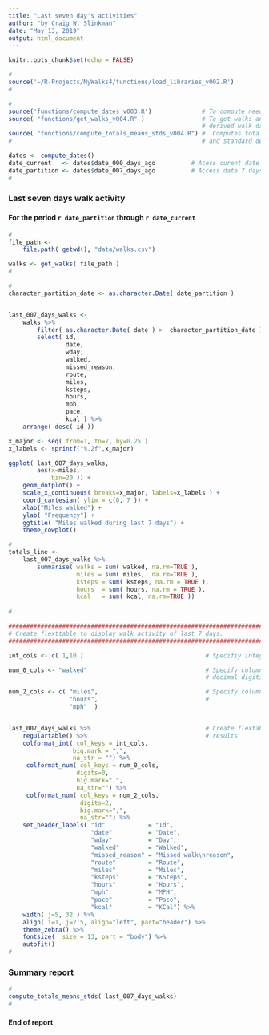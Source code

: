 ```yaml
---
title: "Last seven day's activities"
author: "by Craig W. Slinkman"
date: "May 13, 2019"
output: html_document
---
```


```r
knitr::opts_chunk$set(echo = FALSE)
```


```r
#
source('~/R-Projects/MyWalks4/functions/load_libraries_v002.R')
#
```

```r
#
source('functions/compute_dates_v003.R')              # To compute needed dates ...
source( "functions/get_walks_v004.R" )                # To get walks and compute
                                                      # derived walk data ...
source( "functions/compute_totals_means_stds_v004.R") #  Computes totals, means,
#                                                     # and standard deviations
```

```r
dates <- compute_dates()
date_current   <- dates$date_000_days_ago          # Acess curent date ,..
date_partition <- dates$date_007_days_ago          # Access date 7 days ago ...
#
```

### Last seven days walk activity
#### For the period `r date_partition` through `r date_current`


```r
#
file_path <-
    file.path( getwd(), "data/walks.csv")

walks <- get_walks( file_path )
#
```

```r

#
character_partition_date <- as.character.Date( date_partition )


last_007_days_walks <-
    walks %>%
        filter( as.character.Date( date ) >  character_partition_date ) %>% 
        select( id, 
                date,
                wday,
                walked,
                missed_reason,
                route,
                miles,
                ksteps,
                hours,
                mph,
                pace,
                kcal ) %>% 
    arrange( desc( id ))


```

```r

x_major <- seq( from=1, to=7, by=0.25 )
x_labels <- sprintf("%.2f",x_major)

ggplot( last_007_days_walks, 
        aes(x=miles,
            bin=20 )) +
    geom_dotplot() +
    scale_x_continuous( breaks=x_major, labels=x_labels ) +
    coord_cartesian( ylim = c(0, 7 )) +
    xlab("Miles walked") +
    ylab( "Frequency") +
    ggtitle( "Miles walked during last 7 days") +
    theme_cowplot()
```

```r
#
totals_line <- 
    last_007_days_walks %>% 
        summarise( walks = sum( walked, na.rm=TRUE ),
                   miles = sum( miles,  na.rm=TRUE ),
                   ksteps = sum( ksteps, na.rm = TRUE ),
                   hours  = sum( hours, na.rm = TRUE ),
                   kcal   = sum( kcal, na.rm=TRUE ))
                   
#
```


```r

####################################################################################
# Create flexttable to display walk activity of last 7 days.
####################################################################################

int_cols <- c( 1,10 )                                  # Specifiy integer columns ...

num_0_cols <- "walked"                                 # Specify columns with 0
                                                       # decimal digits

num_2_cols <- c( "miles",                              # Specify columns with 2
                 "hours",                              #
                 "mph"  )


last_007_days_walks %>%                                # Create flextable to display
    regulartable() %>%                                 # results
    colformat_int( col_keys = int_cols, 
                  big.mark = ",",
                  na_str = "") %>% 
     colformat_num( col_keys = num_0_cols,
                   digits=0,
                   big.mark=",",
                   na_str="") %>% 
     colformat_num( col_keys = num_2_cols,
                    digits=2,
                    big.mark=",",
                    na_str="") %>% 
    set_header_labels( "id"            = "Id",
                       "date"          = "Date",
                       "wday"          = "Day",
                       "walked"        = "Walked",
                       "missed_reason" = "Missed walk\nreason",
                       "route"         = "Route",
                       "miles"         = "Miles",
                       "ksteps"        = "KSteps",
                       "hours"         = "Hours",
                       "mph"           = "MPH",
                       "pace"          = "Pace",
                       "kcal"          = "KCal") %>% 
    width( j=5, 32 ) %>% 
    align( i=1, j=2:5, align="left", part="header") %>% 
    theme_zebra() %>% 
    fontsize(  size = 13, part = "body") %>% 
    autofit()
#        
```

### Summary report

```r
#
compute_totals_means_stds( last_007_days_walks)
#
```

#### End of report